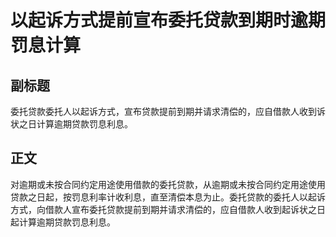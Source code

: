 # 以起诉方式提前宣布委托贷款到期时逾期罚息计算
## 副标题
委托贷款委托人以起诉方式，宣布贷款提前到期并请求清偿的，应自借款人收到诉状之日计算逾期贷款罚息利息。
## 正文
对逾期或未按合同约定用途使用借款的委托贷款，从逾期或未按合同约定用途使用贷款之日起，按罚息利率计收利息，直至清偿本息为止。委托贷款的委托人以起诉方式，向借款人宣布委托贷款提前到期并请求清偿的，应自借款人收到起诉状之日起计算逾期贷款罚息利息。